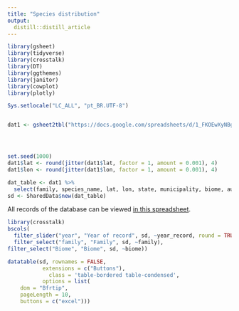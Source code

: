 ```yaml
---
title: "Species distribution"
output:
  distill::distill_article
---
```


```r

library(gsheet)
library(tidyverse)
library(crosstalk)
library(DT)
library(ggthemes)
library(janitor)
library(cowplot)
library(plotly)

Sys.setlocale("LC_ALL", "pt_BR.UTF-8")


dat1 <- gsheet2tbl("https://docs.google.com/spreadsheets/d/1_FKOEwXyNBgc8MnzMVoQvFsl1Llae_VGNjgj5K0CaH8/edit?usp=sharing")




set.seed(1000)
dat1$lat <- round(jitter(dat1$lat, factor = 1, amount = 0.001), 4)
dat1$lon <- round(jitter(dat1$lon, factor = 1, amount = 0.001), 4)
```

```r
dat_table <- dat1 %>%
  select(family, species_name, lat, lon, state, municipality, biome, author_record, year_record)
sd <- SharedData$new(dat_table)
```

All records of the database can be viewed [in this spreadsheet](https://docs.google.com/spreadsheets/d/1_FKOEwXyNBgc8MnzMVoQvFsl1Llae_VGNjgj5K0CaH8/edit?usp=sharing).

```r
library(crosstalk)
bscols(
  filter_slider("year", "Year of record", sd, ~year_record, round = TRUE),
  filter_select("family", "Family", sd, ~family),
filter_select("Biome", "Biome", sd, ~biome))

```

```r
datatable(sd, rownames = FALSE,
           extensions = c("Buttons"),
             class = 'table-bordered table-condensed',
           options = list(
    dom = "Bfrtip", 
    pageLength = 10,
    buttons = c("excel")))
```
